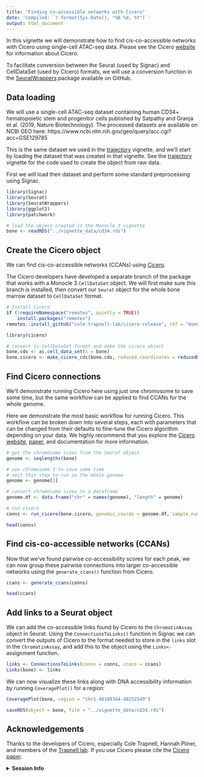 ```yaml
---
title: "Finding co-accessible networks with Cicero"
date: 'Compiled: `r format(Sys.Date(), "%B %d, %Y")`'
output: html_document
---
```


In this vignette we will demonstrate how to find cis-co-accessible networks with 
Cicero using single-cell ATAC-seq data. Please see the
Cicero [website](https://cole-trapnell-lab.github.io/cicero-release/docs_m3/)
for information about Cicero.

To facilitate conversion between the Seurat (used by Signac) and CellDataSet
(used by Cicero) formats, we will use a conversion function in the 
[SeuratWrappers](https://github.com/satijalab/seurat-wrappers) package available
on GitHub.

## Data loading

We will use a single-cell ATAC-seq dataset containing human CD34+ hematopoietic
stem and progenitor cells published by Satpathy and Granja et al. (2019, Nature
Biotechnology). The processed datasets are available on NCBI GEO here:
https://www.ncbi.nlm.nih.gov/geo/query/acc.cgi?acc=GSE129785

This is the same dataset we used in the [trajectory](monocle.html)
vignette, and we'll start by loading the dataset that was created in that
vignette. See the [trajectory](monocle.html) vignette for the code used to
create the object from raw data.

First we will load their dataset and perform some standard preprocessing using
Signac.

```r
library(Signac)
library(Seurat)
library(SeuratWrappers)
library(ggplot2)
library(patchwork)
```

```r
# load the object created in the Monocle 3 vignette
bone <- readRDS("../vignette_data/cd34.rds")
```

## Create the Cicero object

We can find cis-co-accessible networks (CCANs) using [Cicero](https://cole-trapnell-lab.github.io/cicero-release/docs_m3/).

The Cicero developers have developed a separate branch of the package that works
with a Monocle 3 `CellDataSet` object. We will first make sure this branch is
installed, then convert our `Seurat` object for the whole bone marrow dataset to
`CellDataSet` format.

```r
# Install Cicero
if (!requireNamespace("remotes", quietly = TRUE))
    install.packages("remotes")
remotes::install_github("cole-trapnell-lab/cicero-release", ref = "monocle3")
```

```r
library(cicero)
```

```r
# convert to CellDataSet format and make the cicero object
bone.cds <- as.cell_data_set(x = bone)
bone.cicero <- make_cicero_cds(bone.cds, reduced_coordinates = reducedDims(bone.cds)$UMAP)
```

## Find Cicero connections

We'll demonstrate running Cicero here using just one chromosome to save some time,
but the same workflow can be applied to find CCANs for the whole genome.

Here we demonstrate the most basic workflow for running Cicero. This workflow
can be broken down into several steps, each with parameters that can be changed
from their defaults to fine-tune the Cicero algorithm depending on your data.
We highly recommend that you explore the [Cicero website](https://cole-trapnell-lab.github.io/cicero-release/docs_m3/),
[paper](https://doi.org/10.1016/j.molcel.2018.06.044), and documentation for
more information.

```r
# get the chromosome sizes from the Seurat object
genome <- seqlengths(bone)

# use chromosome 1 to save some time
# omit this step to run on the whole genome
genome <- genome[1]

# convert chromosome sizes to a dataframe
genome.df <- data.frame("chr" = names(genome), "length" = genome)

# run cicero
conns <- run_cicero(bone.cicero, genomic_coords = genome.df, sample_num = 100)
```

```r
head(conns)
```

## Find cis-co-accessible networks (CCANs)

Now that we've found pairwise co-accessibility scores for each peak, we can now
group these pairwise connections into larger co-accessible networks using the
`generate_ccans()` function from Cicero.

```r
ccans <- generate_ccans(conns)
```

```r
head(ccans)
```

## Add links to a Seurat object

We can add the co-accessible links found by Cicero to the `ChromatinAssay`
object in Seurat. Using the `ConnectionsToLinks()` function in Signac we can
convert the outputs of Cicero to the format needed to store in the `links` slot
in the `ChromatinAssay`, and add this to the object using the `Links<-`
assignment function.

```r
links <- ConnectionsToLinks(conns = conns, ccans = ccans)
Links(bone) <- links
```

We can now visualize these links along with DNA accessibility information by
running `CoveragePlot()` for a region:

```r
CoveragePlot(bone, region = "chr1-40189344-40252549")
```

```r
saveRDS(object = bone, file = "../vignette_data/cd34.rds")
```

## Acknowledgements

Thanks to the developers of Cicero, especially Cole Trapnell, Hannah Pliner, and
members of the [Trapnell lab](https://cole-trapnell-lab.github.io/). If you use
Cicero please cite the [Cicero paper](https://doi.org/10.1016/j.molcel.2018.06.044).

<details>
  <summary>**Session Info**</summary>
  
```r
sessionInfo()
```

</details>
